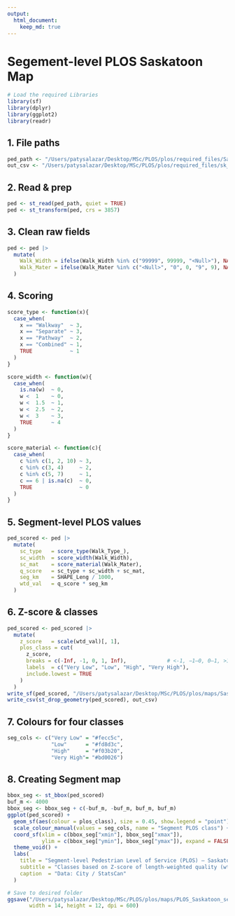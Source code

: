 ```yaml
---
output:
  html_document:
    keep_md: true
---
```


# Segement-level PLOS Saskatoon Map

```r
# Load the required Libraries
library(sf)
library(dplyr)
library(ggplot2)
library(readr)
```

## 1.  File paths 

```r
ped_path <- "/Users/patysalazar/Desktop/MSc/PLOS/plos/required_files/Saskatoon_ped_1.shp"
out_csv <- "/Users/patysalazar/Desktop/MSc/PLOS/plos/required_files/sk_da_plos_score.csv"
```

## 2.  Read & prep 

```r
ped <- st_read(ped_path, quiet = TRUE)
ped <- st_transform(ped, crs = 3857)
```


## 3.  Clean raw fields

```r
ped <- ped |>
  mutate(
    Walk_Width = ifelse(Walk_Width %in% c("99999", 99999, "<Null>"), NA, Walk_Width) |> as.numeric(),
    Walk_Mater = ifelse(Walk_Mater %in% c("<Null>", "0", 0, "9", 9), NA, Walk_Mater) |> as.integer()
  )
```

  
## 4.  Scoring 

```r
score_type <- function(x){
  case_when(
    x == "Walkway"  ~ 3,
    x == "Separate" ~ 3,
    x == "Pathway"  ~ 2,
    x == "Combined" ~ 1,
    TRUE            ~ 1
  )
}
```


```r
score_width <- function(w){
  case_when(
    is.na(w)  ~ 0,
    w <  1    ~ 0,
    w <  1.5  ~ 1,
    w <  2.5  ~ 2,
    w <  3    ~ 3,
    TRUE      ~ 4
  )
}
```


```r
score_material <- function(c){
  case_when(
    c %in% c(1, 2, 10) ~ 3,
    c %in% c(3, 4)     ~ 2,
    c %in% c(5, 7)     ~ 1,
    c == 6 | is.na(c)  ~ 0,
    TRUE               ~ 0
  )
}
```


## 5.  Segment-level PLOS values 

```r
ped_scored <- ped |>
  mutate(
    sc_type   = score_type(Walk_Type_),
    sc_width  = score_width(Walk_Width),
    sc_mat    = score_material(Walk_Mater),
    q_score   = sc_type + sc_width + sc_mat,       
    seg_km    = SHAPE_Leng / 1000,                  
    wtd_val   = q_score * seg_km                   
  )
```

  
## 6.  Z-score & classes
  
```r
ped_scored <- ped_scored |>
  mutate(
    z_score   = scale(wtd_val)[, 1],
    plos_class = cut(
      z_score,
      breaks = c(-Inf, -1, 0, 1, Inf),             # <-1, −1–0, 0–1, >1
      labels  = c("Very Low", "Low", "High", "Very High"),
      include.lowest = TRUE
    )
  )
write_sf(ped_scored, "/Users/patysalazar/Desktop/MSc/PLOS/plos/maps/Saskatoon_ped_PLOS_segments.gpkg")
write_csv(st_drop_geometry(ped_scored), out_csv)
```


## 7.  Colours for four classes 

```r
seg_cols <- c("Very Low" = "#fecc5c",
              "Low"      = "#fd8d3c",
              "High"     = "#f03b20",
              "Very High"= "#bd0026")
```


## 8.  Creating Segment map 

```r
bbox_seg <- st_bbox(ped_scored)
buf_m <- 4000
bbox_seg <- bbox_seg + c(-buf_m, -buf_m, buf_m, buf_m)
ggplot(ped_scored) +
  geom_sf(aes(colour = plos_class), size = 0.45, show.legend = "point") +
  scale_colour_manual(values = seg_cols, name = "Segment PLOS class") +
  coord_sf(xlim = c(bbox_seg["xmin"], bbox_seg["xmax"]),
           ylim = c(bbox_seg["ymin"], bbox_seg["ymax"]), expand = FALSE) +
  theme_void() +
  labs(
    title = "Segment-level Pedestrian Level of Service (PLOS) – Saskatoon",
    subtitle = "Classes based on Z-score of length-weighted quality (wtd_val)",
    caption  = "Data: City / StatsCan"
  )

```


```r
# Save to desired folder
ggsave("/Users/patysalazar/Desktop/MSc/PLOS/plos/maps/PLOS_Saskatoon_segments_highres.jpg",
       width = 14, height = 12, dpi = 600)  
```

